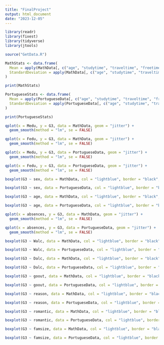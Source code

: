 ```yaml
---
title: "FinalProject"
output: html_document
date: "2023-12-05"
---
```


```r
library(readr)
library(fixest)
library(tidyverse)
library(jtools)
```

```r
source("GetData.R")
```

```r
MathStats <- data.frame(
  Mean = apply(MathData[, c("age", "studytime", "traveltime", "freetime", "famrel", "goout", "failures", "Medu", "Fedu", "health", "absences", "Dalc", "Walc", "G3")], 2, mean),
  StandardDeviation = apply(MathData[, c("age", "studytime", "traveltime", "freetime", "famrel", "goout", "failures", "Medu", "Fedu", "health", "absences", "Dalc", "Walc", "G3")], 2, sd)
)

print(MathStats)

PortugueseStats <- data.frame(
  Mean = apply(PortugueseData[, c("age", "studytime", "traveltime", "freetime", "famrel", "goout", "failures", "Medu", "Fedu", "health", "absences", "Dalc", "Walc", "G3")], 2, mean),
  StandardDeviation = apply(PortugueseData[, c("age", "studytime", "traveltime", "freetime", "famrel", "goout", "failures", "Medu", "Fedu", "health", "absences", "Dalc", "Walc", "G3")], 2, sd)
)

print(PortugueseStats)
```

```r
qplot(x = Medu, y = G3, data = MathData, geom = "jitter") +
  geom_smooth(method = "lm", se = FALSE)
```

```r
qplot(x = Fedu, y = G3, data = MathData, geom = "jitter") +
  geom_smooth(method = "lm", se = FALSE)
```

```r
qplot(x = Medu, y = G3, data = PortugueseData, geom = "jitter") +
  geom_smooth(method = "lm", se = FALSE)
```

```r
qplot(x = Fedu, y = G3, data = PortugueseData, geom = "jitter") +
  geom_smooth(method = "lm", se = FALSE)
```

```r
boxplot(G3 ~ sex, data = MathData, col = "lightblue", border = "black", notch = FALSE, main = "Sex vs G3", xlab = "Sex", ylab = "G3")
```

```r
boxplot(G3 ~ sex, data = PortugueseData, col = "lightblue", border = "black", notch = FALSE, main = "Sex vs G3", xlab = "Sex", ylab = "G3")
```

```r
boxplot(G3 ~ age, data = MathData, col = "lightblue", border = "black", notch = FALSE, main = "Age vs G3", xlab = "Age", ylab = "G3")
```

```r
boxplot(G3 ~ age, data = PortugueseData, col = "lightblue", border = "black", notch = FALSE, main = "Age vs G3", xlab = "Age", ylab = "G3")
```

```r
qplot(x = absences, y = G3, data = MathData, geom = "jitter") +
  geom_smooth(method = "lm", se = FALSE)
```

```r
qplot(x = absences, y = G3, data = PortugueseData, geom = "jitter") +
  geom_smooth(method = "lm", se = FALSE)
```

```r
boxplot(G3 ~ Walc, data = MathData, col = "lightblue", border = "black", notch = FALSE, main = "Walc vs G3", xlab = "Walc", ylab = "G3")
```

```r
boxplot(G3 ~ Walc, data = PortugueseData, col = "lightblue", border = "black", notch = FALSE, main = "Walc vs G3", xlab = "Walc", ylab = "G3")
```

```r
boxplot(G3 ~ Dalc, data = MathData, col = "lightblue", border = "black", notch = FALSE, main = "Dalc vs G3", xlab = "Dalc", ylab = "G3")
```

```r
boxplot(G3 ~ Dalc, data = PortugueseData, col = "lightblue", border = "black", notch = FALSE, main = "Dalc vs G3", xlab = "Dalc", ylab = "G3")
```

```r
boxplot(G3 ~ goout, data = MathData, col = "lightblue", border = "black", notch = FALSE, main = "Goout vs G3", xlab = "Goout", ylab = "G3")
```

```r
boxplot(G3 ~ goout, data = PortugueseData, col = "lightblue", border = "black", notch = FALSE, main = "Goout vs G3", xlab = "Goout", ylab = "G3")
```

```r
boxplot(G3 ~ reason, data = MathData, col = "lightblue", border = "black", notch = FALSE, main = "Reason vs G3", xlab = "Reason", ylab = "G3")
```

```r
boxplot(G3 ~ reason, data = PortugueseData, col = "lightblue", border = "black", notch = FALSE, main = "Reason vs G3", xlab = "Reason", ylab = "G3")
```

```r
boxplot(G3 ~ romantic, data = MathData, col = "lightblue", border = "black", notch = FALSE, main = "Romantic vs G3", xlab = "Romantic", ylab = "G3")
```

```r
boxplot(G3 ~ romantic, data = PortugueseData, col = "lightblue", border = "black", notch = FALSE, main = "Romantic vs G3", xlab = "Romantic", ylab = "G3")
```


```r
boxplot(G3 ~ famsize, data = MathData, col = "lightblue", border = "black", notch = FALSE, main = "Famsize vs G3", xlab = "Famsize", ylab = "G3")
```

```r
boxplot(G3 ~ famsize, data = PortugueseData, col = "lightblue", border = "black", notch = FALSE, main = "Famsize vs G3", xlab = "Famsize", ylab = "G3")
```